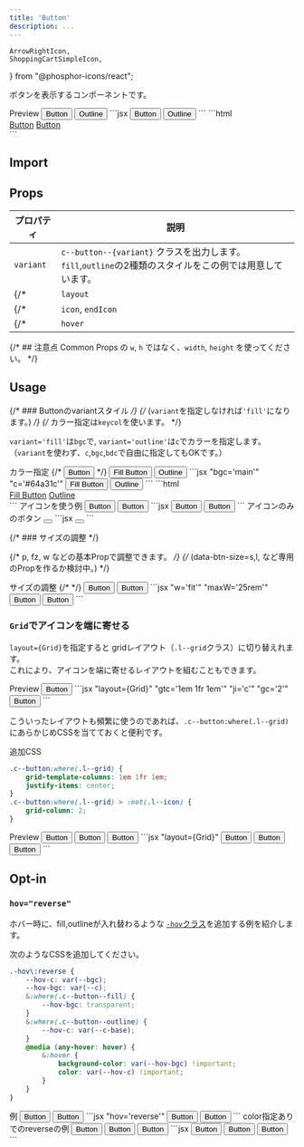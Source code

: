 ```yaml
---
title: 'Button'
description: ...
---
```


	ArrowRightIcon,
	ShoppingCartSimpleIcon,
} from "@phosphor-icons/react";


ボタンを表示するコンポーネントです。


<Preview>
	<PreviewTitle>Preview</PreviewTitle>
	<PreviewArea p='20' bg='u:stripe' isFlow='s'>
		<Button href='###' variant='fill' w='fit'>Button</Button>
		<Button href='###' variant='outline' w='fit'>Outline</Button>
	</PreviewArea>
	<PreviewCode slot='tab' label='JSX'>
		```jsx
		<Flex g='20'>
			<Button href='###' variant='fill'>Button</Button>
			<Button href='###' variant='outline'>Outline</Button>
		</Flex>
		```
	</PreviewCode>
	<PreviewCode slot='tab' label='HTML'>
		```html
		<div class="l--flex -g:20">
			<a class="c--button l--flex c--button--fill -td:n -lh:xs -px:30 -py:20 -ai:c" href="###">Button</a>
			<a class="c--button l--flex c--button--outline -td:n -lh:xs -px:30 -py:20 -ai:c" href="###">Button</a>
		</div>
		```
	</PreviewCode>
</Preview>

## Import
<ImportSource name='Button' css='css' react astro />

## Props

| プロパティ | 説明 |
|---|---|
|`variant`| `c--button--{variant}` クラスを出力します。`fill`,`outline`の2種類のスタイルをこの例では用意しています。|
{/* |`layout`| Buttonを構成するレイアウト用コンポーネントを指定できます。デフォルトは`Lism`です。| */}
{/* |`icon`, `endIcon` | ボタンテキストの左右に表示するアイコンを指定できます。| */}
{/* |`hover`| デフォルトは`fade`が指定されています。| */}


{/* ## 注意点
Common Props の `w`, `h` ではなく、`width`, `height` を使ってください。 */}



## Usage

{/* ### Buttonのvariantスタイル */}
{/* (`variant`を指定しなければ`'fill'`になります。) */}
{/* カラー指定は`keycol`を使います。 */}

`variant='fill'`は`bgc`で, `variant='outline'`は`c`でカラーを指定します。  
（`variant`を使わず、`c`,`bgc`,`bdc`で自由に指定してもOKです。）


<Preview>
	<PreviewTitle>カラー指定</PreviewTitle>
	<PreviewArea p='20' bg='u:stripe'>
		<Flex g='20'>
			{/* <Button href='###' bgc='base-2' bdc='divider'>Button</Button> */}
			<Button href='###' variant='fill' bgc='main' bdrs='20' hov='fade'>Fill Button</Button>
			<Button href='###' variant='outline' c='#64a31c' bdrs='20' hov='fade'>Outline</Button>
		</Flex>
	</PreviewArea>
	<PreviewCode slot='tab' label='JSX'>
		```jsx "bgc='main'" "c='#64a31c'"
		<Flex g='20'>
			<Button href='###' variant='fill' bgc='main' bdrs='20' hov='fade'>Fill Button</Button>
			<Button href='###' variant='outline' c='#64a31c' bdrs='20' hov='fade'>Outline</Button>
		</Flex>
		```
	</PreviewCode>
	<PreviewCode slot='tab' label='HTML'>
		```html
		<div class='l--flex -g:20'>
			<a class='c--button l--flex c--button--fill -td:n -lh:xs -px:30 -py:20 -ai:c -bgc:main -bdrs:20 -hov:fade' href='###'>Fill Button</a>
			<a class='c--button l--flex c--button--outline -td:n -lh:xs -px:30 -py:20 -ai:c -c -bdrs:20 -hov:fade' style='--c:#64a31c' href='###'>Outline</a>
		</div>
		```
	</PreviewCode>
</Preview>


<Preview>
	<PreviewTitle>アイコンを使う例</PreviewTitle>
	<PreviewArea p='20' bg='u:stripe'>
		<Flex g='20'>
			<Button href='###' variant='fill' g='10' bdrs='5'>
				<Icon icon='cart' />
				<span>Button</span>
			</Button>
			<Button href='###' variant='outline' g='5' bdrs='5'>
				<span>Button</span>
				<Icon icon={ArrowRightIcon} offset='20% 0'/>
			</Button>
		</Flex>
	</PreviewArea>
	<PreviewCode slot='tab' label='JSX'>
		```jsx
		<Flex g='20'>
			<Button href='###' variant='fill' g='10' bdrs='5'>
				<Icon icon='cart' />
				<span>Button</span>
			</Button>
			<Button href='###' variant='outline' g='5' bdrs='5'>
				<span>Button</span>
				<Icon icon={ArrowRightIcon} offset='20% 0'/>
			</Button>
		</Flex>
		```
	</PreviewCode>
</Preview>



<Preview>
	<PreviewTitle>アイコンのみのボタン</PreviewTitle>
	<PreviewArea p='20' bg='u:stripe'>
		<Button href='###' variant='fill' w='fit' px='20' py='20' lh='1' bdrs='10'>
			<Icon icon={{as:ShoppingCartSimpleIcon, weight:'fill'}} fz='l'/>
		</Button> 
	</PreviewArea>
	<PreviewCode slot='tab' label='JSX'>
		```jsx
		<Button href='###' variant='fill' w='fit' px='20' py='20' lh='1' bdrs='10'>
			<Icon icon={{as:ShoppingCartSimpleIcon, weight:'fill'}} fz='l'/>
		</Button> 
		```
	</PreviewCode>
</Preview>




{/* ### サイズの調整 */}

{/* p, fz, w などの基本Propで調整できます。   */}
{/* (data-btn-size=s,l, など専用のPropを作るか検討中。) */}


<Preview>
	<PreviewTitle>サイズの調整</PreviewTitle>
	<PreviewArea p='20' isFlow='s' bg='u:stripe'>
		{/* <Flex g='20'> */}
		<Button href='###' variant='fill' g='10' w='fit' bdrs='10'>
			<Fragment>Button</Fragment>
		</Button>
		<Button href='###' variant='fill' maxW='25rem' jc='c' g='10' fz='l' bdrs='10'>
			<Fragment>Button</Fragment>
		</Button>
	</PreviewArea>
	<PreviewCode slot='tab' label='JSX'>
		```jsx "w='fit'" "maxW='25rem'"
		<Button href='###' variant='fill' g='10' w='fit' bdrs='10'>
			Button
		</Button>
		<Button href='###' variant='fill' maxW='25rem' jc='c' g='10' fz='l' bdrs='10'>
			Button
		</Button>
		```
	</PreviewCode>
</Preview>



### `Grid`でアイコンを端に寄せる

`layout={Grid}`を指定すると gridレイアウト（`.l--grid`クラス）に切り替えれます。  
これにより、アイコンを端に寄せるレイアウトを組むこともできます。

<Preview>
	<PreviewTitle>Preview</PreviewTitle>
	<PreviewArea resize p='20' isFlow='20'>
		<Button href='###' variant='fill' layout={Grid} gtc='1em 1fr 1em' ji='c' g='10' maxW='25rem'>
			<Icon icon='cart'/>
			<GridItem tag='span' gc='2'>Button</GridItem>
			<Icon icon={ArrowRightIcon}/>
		</Button>
	</PreviewArea>
	<PreviewCode slot='tab' label='JSX'>
		```jsx "layout={Grid}" "gtc='1em 1fr 1em'" "ji='c'" "gc='2'"
		<Button href='###' variant='fill' layout={Grid} gtc='1em 1fr 1em' ji='c' g='10' maxW='25rem'>
			<Icon icon='cart'/>
			<GridItem tag='span' gc='2'>Button</GridItem>
			<Icon icon={ArrowRightIcon}/>
		</Button>
		```
	</PreviewCode>
</Preview>


こういったレイアウトも頻繁に使うのであれば、`.c--button:where(.l--grid)`にあらかじめCSSを当てておくと便利です。

<PreviewTitle>追加CSS</PreviewTitle>
```css
.c--button:where(.l--grid) {
	grid-template-columns: 1em 1fr 1em;
	justify-items: center;
}
.c--button:where(.l--grid) > :not(.l--icon) {
	grid-column: 2;
}
```
<Preview>
	<PreviewTitle>Preview</PreviewTitle>
	<PreviewArea resize p='20' isFlow='20'>
		<Button href='###' variant='fill' layout={Grid} g='10' maxW='25rem'>
			<Icon icon='cart'/>
			<span>Button</span>
		</Button>
		<Button href='###' variant='fill' layout={Grid} g='10' maxW='25rem'>
			<span>Button</span>
			<Icon icon={ArrowRightIcon}/>
		</Button>
		<Button href='###' variant='fill' layout={Grid} g='10' maxW='25rem'>
			<Icon icon='cart'/>
			<span>Button</span>
			<Icon icon={ArrowRightIcon}/>
		</Button>
	</PreviewArea>
	<PreviewCode slot='tab' label='JSX'>
		```jsx "layout={Grid}"
		<Button href='###' variant='fill' layout={Grid} g='10' maxW='25rem'>
			<Icon icon='cart'/>
			<span>Button</span>
		</Button>
		<Button href='###' variant='fill' layout={Grid} g='10' maxW='25rem'>
			<span gc='2'>Button</span>
			<Icon icon={ArrowRightIcon}/>
		</Button>
		<Button href='###' variant='fill' layout={Grid} g='10' maxW='25rem'>
			<Icon icon='cart'/>
			<span>Button</span>
			<Icon icon={ArrowRightIcon}/>
		</Button>
		```
	</PreviewCode>
</Preview>


## Opt-in

### `hov="reverse"`

ホバー時に、fill,outlineが入れ替わるような [`-hov`クラス](/css/hover)を追加する例を紹介します。


<PreviewTitle>次のようなCSSを追加してください。</PreviewTitle>
```scss
.-hov\:reverse {
	--hov-c: var(--bgc);
	--hov-bgc: var(--c);
	&:where(.c--button--fill) {
		--hov-bgc: transparent;
	}
	&:where(.c--button--outline) {
		--hov-c: var(--c-base);
	}
	@media (any-hover: hover) {
		&:hover {
			background-color: var(--hov-bgc) !important;
			color: var(--hov-c) !important;
		}
	}
}
```

<Preview>
	<PreviewTitle>例</PreviewTitle>
	<PreviewArea p='20' bg='u:stripe'>
		<Flex g='20'>
			<Button href='###' hov='reverse' variant='fill' jc='c' w='50%'>Button</Button>
			<Button href='###' hov='reverse' variant='outline' jc='c' w='50%'>Button</Button>
		</Flex>
	</PreviewArea>
	<PreviewCode slot='tab' label='JSX'>
	```jsx "hov='reverse'"
	<Flex g='20'>
		<Button href='###' hov='reverse' variant='fill' jc='c' w='50%'>Button</Button>
		<Button href='###' hov='reverse' variant='outline' jc='c' w='50%'>Button</Button>
	</Flex>
	```
	</PreviewCode>
</Preview>

<Preview>
	<PreviewTitle>color指定ありでのreverseの例</PreviewTitle>
	<PreviewArea resize p='20' bg='u:stripe'>
		<Flex variant='cluster' g='20'>
			<Button href='###' hov='reverse' variant='fill' bgc='main'>Button</Button>
			<Button href='###' hov='reverse' variant='outline' c='#64a31c'>Button</Button>
			<Button href='###' hov='reverse' variant='' bgc='base-2' c='link'>Button</Button>
		</Flex>
	</PreviewArea>
	<PreviewCode slot='tab' label='JSX'>
		```jsx
		<Flex variant='cluster' g='20'>
			<Button href='###' hov='reverse' variant='fill' bgc='main'>Button</Button>
			<Button href='###' hov='reverse' variant='outline' c='#64a31c'>Button</Button>
			<Button href='###' hov='reverse' variant='' bgc='base-2' c='link'>Button</Button>
		</Flex>
		```
	</PreviewCode>
</Preview>

